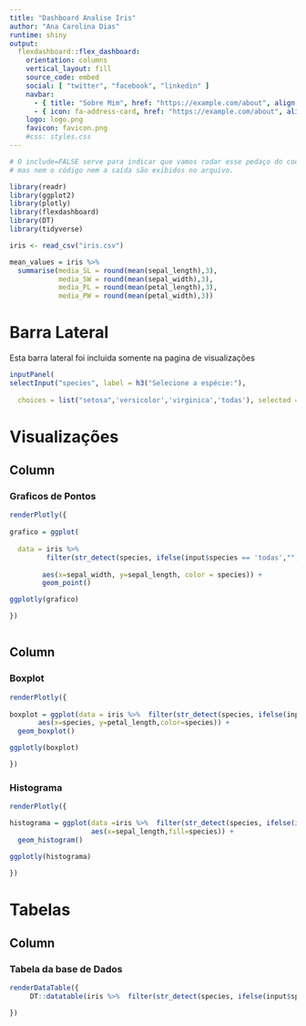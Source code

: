 ---
title: "Dashboard Analise Iris"
author: "Ana Carolina Dias" 
runtime: shiny
output: 
  flexdashboard::flex_dashboard:
    orientation: columns
    vertical_layout: fill
    source_code: embed
    social: [ "twitter", "facebook", "linkedin" ]
    navbar:
      - { title: "Sobre Mim", href: "https://example.com/about", align: right }
      - { icon: fa-address-card, href: "https://example.com/about", align: right }
    logo: logo.png
    favicon: favicon.png
    #css: styles.css
---

```{r setup, include=FALSE}

# O include=FALSE serve para indicar que vamos rodar esse pedaço do codigo
# mas nem o código nem a saída são exibidos no arquivo.

library(readr)
library(ggplot2)
library(plotly)
library(flexdashboard)
library(DT)
library(tidyverse)

iris <- read_csv("iris.csv")

mean_values = iris %>% 
  summarise(media_SL = round(mean(sepal_length),3),
            media_SW = round(mean(sepal_width),3),
            media_PL = round(mean(petal_length),3),
            media_PW = round(mean(petal_width),3))


```

# Barra Lateral {.sidebar}

Esta barra lateral foi incluida somente 
na pagina de visualizações

```{r}

inputPanel(
selectInput("species", label = h3("Selecione a espécie:"), 
            
  choices = list("setosa",'versicolor','virginica','todas'), selected = "todas"))

```

# Visualizações {data-icon="fa-signal" data-navmenu="Analises"} 

## Column {data-width=500}

### Graficos de Pontos 

```{r}

renderPlotly({
  
grafico = ggplot(
  
  data = iris %>% 
         filter(str_detect(species, ifelse(input$species == 'todas',"",input$species))),
  
        aes(x=sepal_width, y=sepal_length, color = species)) + 
        geom_point()

ggplotly(grafico)

})



```

## Column {data-width=300}

### Boxplot 
```{r}

renderPlotly({
  
boxplot = ggplot(data = iris %>%  filter(str_detect(species, ifelse(input$species == 'todas',"",input$species))),
       aes(x=species, y=petal_length,color=species)) + 
  geom_boxplot() 

ggplotly(boxplot)

})

```

### Histograma

```{r}

renderPlotly({

histograma = ggplot(data =iris %>%  filter(str_detect(species, ifelse(input$species == 'todas',"",input$species))),
                    aes(x=sepal_length,fill=species)) + 
  geom_histogram() 

ggplotly(histograma)

})

```

# Tabelas {data-table=row data-icon="fa-list" data-navmenu="Analises"}

## Column {data-width=300}

### Tabela da base de Dados

```{r}


renderDataTable({
     DT::datatable(iris %>%  filter(str_detect(species, ifelse(input$species == 'todas',"",input$species))), options = list(lengthMenu = c(5, 10, 25), pageLength = 10))

})
```
